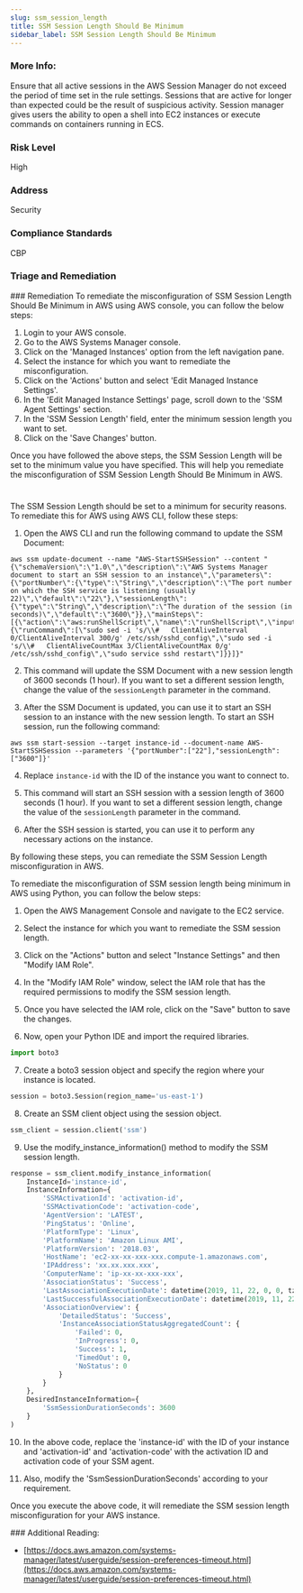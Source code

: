 ```yaml
---
slug: ssm_session_length
title: SSM Session Length Should Be Minimum
sidebar_label: SSM Session Length Should Be Minimum
---
```


### More Info:

Ensure that all active sessions in the AWS Session Manager do not exceed the period of time set in the rule settings. Sessions that are active for longer than expected could be the result of suspicious activity. Session manager gives users the ability to open a shell into EC2 instances or execute commands on containers running in ECS.

### Risk Level

High

### Address

Security

### Compliance Standards

CBP


### Triage and Remediation
<Tabs>
<Tab title='Remediation'>
### Remediation

<AccordionGroup>
<Accordion title='Using Console' defaultOpen='true'>
To remediate the misconfiguration of SSM Session Length Should Be Minimum in AWS using AWS console, you can follow the below steps:

1. Login to your AWS console.
2. Go to the AWS Systems Manager console.
3. Click on the 'Managed Instances' option from the left navigation pane.
4. Select the instance for which you want to remediate the misconfiguration.
5. Click on the 'Actions' button and select 'Edit Managed Instance Settings'.
6. In the 'Edit Managed Instance Settings' page, scroll down to the 'SSM Agent Settings' section.
7. In the 'SSM Session Length' field, enter the minimum session length you want to set.
8. Click on the 'Save Changes' button.

Once you have followed the above steps, the SSM Session Length will be set to the minimum value you have specified. This will help you remediate the misconfiguration of SSM Session Length Should Be Minimum in AWS.

#
</Accordion>

<Accordion title='Using CLI'>
The SSM Session Length should be set to a minimum for security reasons. To remediate this for AWS using AWS CLI, follow these steps:

1. Open the AWS CLI and run the following command to update the SSM Document:

```
aws ssm update-document --name "AWS-StartSSHSession" --content "{\"schemaVersion\":\"1.0\",\"description\":\"AWS Systems Manager document to start an SSH session to an instance\",\"parameters\":{\"portNumber\":{\"type\":\"String\",\"description\":\"The port number on which the SSH service is listening (usually 22)\",\"default\":\"22\"},\"sessionLength\":{\"type\":\"String\",\"description\":\"The duration of the session (in seconds)\",\"default\":\"3600\"}},\"mainSteps\":[{\"action\":\"aws:runShellScript\",\"name\":\"runShellScript\",\"inputs\":{\"runCommand\":[\"sudo sed -i 's/\\#   ClientAliveInterval 0/ClientAliveInterval 300/g' /etc/ssh/sshd_config\",\"sudo sed -i 's/\\#   ClientAliveCountMax 3/ClientAliveCountMax 0/g' /etc/ssh/sshd_config\",\"sudo service sshd restart\"]}}]}"
```

2. This command will update the SSM Document with a new session length of 3600 seconds (1 hour). If you want to set a different session length, change the value of the `sessionLength` parameter in the command.

3. After the SSM Document is updated, you can use it to start an SSH session to an instance with the new session length. To start an SSH session, run the following command:

```
aws ssm start-session --target instance-id --document-name AWS-StartSSHSession --parameters '{"portNumber":["22"],"sessionLength":["3600"]}'
```

4. Replace `instance-id` with the ID of the instance you want to connect to.

5. This command will start an SSH session with a session length of 3600 seconds (1 hour). If you want to set a different session length, change the value of the `sessionLength` parameter in the command.

6. After the SSH session is started, you can use it to perform any necessary actions on the instance.

By following these steps, you can remediate the SSM Session Length misconfiguration in AWS.
</Accordion>

<Accordion title='Using Python'>
To remediate the misconfiguration of SSM session length being minimum in AWS using Python, you can follow the below steps:

1. Open the AWS Management Console and navigate to the EC2 service.

2. Select the instance for which you want to remediate the SSM session length.

3. Click on the "Actions" button and select "Instance Settings" and then "Modify IAM Role".

4. In the "Modify IAM Role" window, select the IAM role that has the required permissions to modify the SSM session length.

5. Once you have selected the IAM role, click on the "Save" button to save the changes.

6. Now, open your Python IDE and import the required libraries.

```python
import boto3
```

7. Create a boto3 session object and specify the region where your instance is located.

```python
session = boto3.Session(region_name='us-east-1')
```

8. Create an SSM client object using the session object.

```python
ssm_client = session.client('ssm')
```

9. Use the modify_instance_information() method to modify the SSM session length.

```python
response = ssm_client.modify_instance_information(
    InstanceId='instance-id',
    InstanceInformation={
        'SSMActivationId': 'activation-id',
        'SSMActivationCode': 'activation-code',
        'AgentVersion': 'LATEST',
        'PingStatus': 'Online',
        'PlatformType': 'Linux',
        'PlatformName': 'Amazon Linux AMI',
        'PlatformVersion': '2018.03',
        'HostName': 'ec2-xx-xx-xxx-xxx.compute-1.amazonaws.com',
        'IPAddress': 'xx.xx.xxx.xxx',
        'ComputerName': 'ip-xx-xx-xxx-xxx',
        'AssociationStatus': 'Success',
        'LastAssociationExecutionDate': datetime(2019, 11, 22, 0, 0, tzinfo=tzlocal()),
        'LastSuccessfulAssociationExecutionDate': datetime(2019, 11, 22, 0, 0, tzinfo=tzlocal()),
        'AssociationOverview': {
            'DetailedStatus': 'Success',
            'InstanceAssociationStatusAggregatedCount': {
                'Failed': 0,
                'InProgress': 0,
                'Success': 1,
                'TimedOut': 0,
                'NoStatus': 0
            }
        }
    },
    DesiredInstanceInformation={
        'SsmSessionDurationSeconds': 3600
    }
)
```

10. In the above code, replace the 'instance-id' with the ID of your instance and 'activation-id' and 'activation-code' with the activation ID and activation code of your SSM agent.

11. Also, modify the 'SsmSessionDurationSeconds' according to your requirement.

Once you execute the above code, it will remediate the SSM session length misconfiguration for your AWS instance.
</Accordion>

</AccordionGroup>
</Tab>
</Tabs>
### Additional Reading:

- [https://docs.aws.amazon.com/systems-manager/latest/userguide/session-preferences-timeout.html](https://docs.aws.amazon.com/systems-manager/latest/userguide/session-preferences-timeout.html) 

